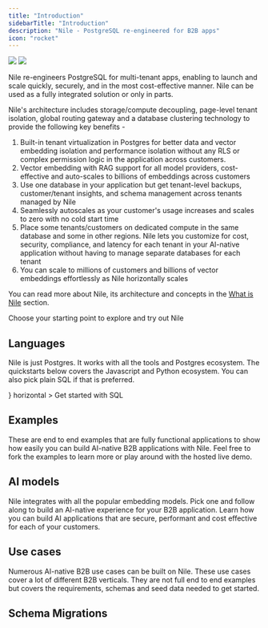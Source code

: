 ```yaml
---
title: "Introduction"
sidebarTitle: "Introduction"
description: "Nile - PostgreSQL re-engineered for B2B apps"
icon: "rocket"
---
```


<Frame>
  <img
    className="block dark:hidden"
    src="/images/welcomebanner.png"
  />
  <img
    className="hidden dark:block"
    src="/images/welcomebanner.png"
  />
</Frame>

Nile re-engineers PostgreSQL for multi-tenant apps, enabling to launch and scale quickly, securely, and in the most cost-effective manner. Nile can be used as a fully integrated solution or only in parts.

Nile's architecture includes storage/compute decoupling, page-level tenant isolation, global routing gateway and a database clustering technology to provide the following key benefits -

1. Built-in tenant virtualization in Postgres for better data and vector embedding isolation and performance isolation without any RLS or complex permission logic in the application across customers.
2. Vector embedding with RAG support for all model providers, cost-effective and auto-scales to billions of embeddings across customers
3. Use one database in your application but get tenant-level backups, customer/tenant insights, and schema management across tenants managed by Nile
4. Seamlessly autoscales as your customer's usage increases and scales to zero with no cold start time
5. Place some tenants/customers on dedicated compute in the same database and some in other regions. Nile lets you customize for cost, security, compliance, and latency for each tenant in your AI-native application without having to manage separate databases for each tenant
6. You can scale to millions of customers and billions of vector embeddings effortlessly as Nile horizontally scales

You can read more about Nile, its architecture and concepts in the [What is Nile](https://website-git-fixlanding-niledatabase.vercel.app/docs/getting-started/what_is_nile) section.

Choose your starting point to explore and try out Nile

## Languages

Nile is just Postgres. It works with all the tools and Postgres ecosystem. The quickstarts below covers the Javascript and Python ecosystem. You can also pick plain SQL if that is preferred.

<CardGroup cols={3}>
  <Card 
    title="SQL" 
    href="/getting-started/getting-started"
    icon={<svg width="10" height="10" viewBox="0 0 256 256" fill="none" xmlns="http://www.w3.org/2000/svg">
<mask id="mask0_408_139" style="mask-type:alpha" maskUnits="userSpaceOnUse" x="0" y="0" width="180" height="180">
<circle cx="90" cy="90" r="90" fill="black"/>
</mask>
<g mask="url(#mask0_408_139)">
<circle cx="90" cy="90" r="87" fill="black" stroke="white" stroke-width="6"/>
<path d="M149.508 157.52L69.142 54H54V125.97H66.1136V69.3836L139.999 164.845C143.333 162.614 146.509 160.165 149.508 157.52Z" fill="url(#paint0_linear_408_139)"/>
<rect x="115" y="54" width="12" height="72" fill="url(#paint1_linear_408_139)"/>
</g>
<defs>
<linearGradient id="paint0_linear_408_139" x1="109" y1="116.5" x2="144.5" y2="160.5" gradientUnits="userSpaceOnUse">
<stop stop-color="white"/>
<stop offset="1" stop-color="white" stop-opacity="0"/>
</linearGradient>
<linearGradient id="paint1_linear_408_139" x1="121" y1="54" x2="120.799" y2="106.875" gradientUnits="userSpaceOnUse">
<stop stop-color="white"/>
<stop offset="1" stop-color="white" stop-opacity="0"/>
</linearGradient>
</defs>
</svg>}
horizontal
>
    Get started with SQL
  </Card>
</CardGroup>


## Examples

These are end to end examples that are fully functional applications to show how easily you can build AI-native B2B applications with Nile. Feel free to fork the examples to learn more or play around with the hosted live demo.

<Cards>
  <Card
    file="./examples/chat_with_pdf.mdx"
    root="getting-started"
    icon="chat.svg"
  />
  <Card
    file="./examples/code_assistant.mdx"
    root="getting-started"
    icon="vector.png"
  />
  <Card
    file="./examples/task_genius.mdx"
    root="getting-started"
    icon="taskgenius2.png"
  />
  <Card
    file="./examples/sales_insight.mdx"
    root="getting-started"
    icon="lead.svg"
  />
</Cards>

## AI models

Nile integrates with all the popular embedding models. Pick one and follow along to build an AI-native experience for your B2B application. Learn how you can build AI applications that are secure, performant and cost effective for each of your customers.

<Cards>
  <Card
    file="./embedding_models/cohere.mdx"
    root="ai-embeddings"
    icon="cohere.svg"
  />
  <Card
    file="./embedding_models/open_ai.mdx"
    root="ai-embeddings"
    icon="open_ai.svg"
  />
  <Card
    file="./embedding_models/fireworks.mdx"
    root="ai-embeddings"
    icon="fireworks.svg"
  />
  <Card
    file="./embedding_models/google.mdx"
    root="ai-embeddings"
    icon="google_ai.svg"
  />
  <Card
    file="./embedding_models/deepinfra.mdx"
    root="ai-embeddings"
    icon="deepinfra.svg"
  />
  <Card
    file="./embedding_models/voyage.mdx"
    root="ai-embeddings"
    icon="voyage.svg"
  />
</Cards>

## Use cases

Numerous AI-native B2B use cases can be built on Nile. These use cases cover a lot of different B2B verticals. They are not full end to end examples but covers the requirements, schemas and seed data needed to get started.

<Cards>
  <Card
    file="./usecases/lead-management.mdx"
    root="getting-started"
    icon="lead.svg"
  />
  <Card
    file="./usecases/issue-tracking.mdx"
    root="getting-started"
    icon="issue.svg"
  />
  <Card file="./usecases/slack.mdx" root="getting-started" icon="slack.webp" />
  <Card
    file="./usecases/expensify.mdx"
    root="getting-started"
    icon="expensify.svg"
  />
  <Card
    file="./usecases/tripactions.mdx"
    root="getting-started"
    icon="tripactions.png"
  />
  <Card
    file="./usecases/schoology.mdx"
    root="getting-started"
    icon="schoology.png"
  />
  <Card
    file="./usecases/legal.mdx"
    root="getting-started"
    icon="legalicon.svg"
  />
  <Card
    file="./usecases/support.mdx"
    root="getting-started"
    icon="supporticon.svg"
  />
  <Card file="./usecases/hiring.mdx" root="getting-started" icon="hiring.svg" />
  <Card
    file="./usecases/marketing.mdx"
    root="getting-started"
    icon="marketing.svg"
  />
  <Card file="./usecases/hr.mdx" root="getting-started" icon="hr.svg" />
  <Card file="./usecases/notion.mdx" root="getting-started" icon="notion.svg" />
  <Card file="./usecases/health.mdx" root="getting-started" icon="health.svg" />
  <Card
    file="./usecases/scheduler.mdx"
    root="getting-started"
    icon="scheduler.svg"
  />
  <Card
    file="./usecases/accounts.mdx"
    root="getting-started"
    icon="accounts.svg"
  />
  <Card file="./usecases/supply.mdx" root="getting-started" icon="supply.svg" />
  <Card
    file="./usecases/feedback.mdx"
    root="getting-started"
    icon="feedback.svg"
  />
  <Card
    file="./usecases/onboarding.mdx"
    root="getting-started"
    icon="onboarding.svg"
  />
</Cards>

## Schema Migrations

<Cards>
  <Card
    file="./schema_migrations/drizzle.mdx"
    root="getting-started"
    icon="drizzle.svg"
  />
  <Card
    file="./schema_migrations/prisma.mdx"
    root="getting-started"
    icon="prisma.svg"
  />
  <Card
    file="./schema_migrations/sqlalchemy.mdx"
    root="getting-started"
    icon="python.svg"
  />
  <Card
    file="./schema_migrations/django.mdx"
    root="getting-started"
    icon="django_white.svg"
  />
</Cards>
